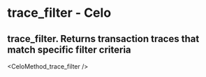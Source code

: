 # trace_filter  - Celo

## trace_filter. Returns transaction traces that match specific filter criteria


<CeloMethod_trace_filter />
